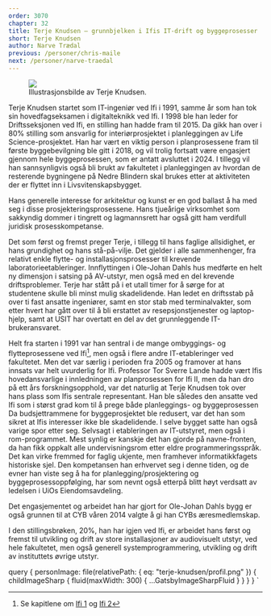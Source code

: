 ```yaml
---
order: 3070
chapter: 32
title: Terje Knudsen – grunnbjelken i Ifis IT-drift og byggeprosesser
short: Terje Knudsen
author: Narve Trædal
previous: /personer/chris-maile
next: /personer/narve-traedal
---
```



<Figure position="end">
  <Image src={props.data.personImage} />
  <Figcaption>Illustrasjonsbilde av Terje Knudsen.</Figcaption>
</Figure>

Terje Knudsen startet som IT-ingeniør ved Ifi i 1991, samme år som han tok sin hovedfagseksamen i 
digitalteknikk ved Ifi. I 1998 ble han leder for Driftsseksjonen ved Ifi, en stilling han hadde fram 
til 2015. Da gikk han over i 80% stilling som ansvarlig for interiørprosjektet i planleggingen av Life
Science-prosjektet. Han har vært en viktig person i planprosessene fram til første byggebevilgning ble 
gitt i 2018, og vil trolig fortsatt være engasjert gjennom hele byggeprosessen, som er antatt avsluttet i 
2024. I tillegg vil han sannsynligvis også bli brukt av fakultetet i planleggingen av hvordan
de resterende bygningene på Nedre Blindern skal brukes etter at aktiviteten der er flyttet inn i 
Livsvitenskapsbygget.

Hans generelle interesse for arkitektur og kunst er en god ballast å ha med seg i disse 
prosjekteringsprosessene. Hans tjueårige virksomhet som sakkyndig dommer i tingrett og 
lagmannsrett har også gitt ham verdifull juridisk prosesskompetanse.

Det som først og fremst preger Terje, i tillegg til hans faglige allsidighet, er hans grundighet og 
hans stå-på-vilje. Det gjelder i alle sammenhenger, fra relativt enkle flytte- og installasjonsprosesser til 
krevende laboratorieetableringer. Innflyttingen i Ole-Johan Dahls hus medførte en helt ny dimensjon i 
satsing på AV-utstyr, men også med en del krevende driftsproblemer. Terje har stått på i et utall timer for 
å sørge for at studentene skulle bli minst mulig skadelidende. Han ledet en driftsstab på over ti fast 
ansatte ingeniører, samt en stor stab med terminalvakter, som etter hvert har gått over til å bli erstattet av 
resepsjonstjenester og laptop-hjelp, samt at USIT har overtatt en del av det grunnleggende IT-brukeransvaret.

Helt fra starten i 1991 var han sentral i de mange ombyggings- og flytteprosessene ved Ifi[^1], men også i flere 
andre IT-etableringer ved fakultetet. Men det var særlig i perioden fra 2005 og framover at hans innsats var 
helt uvurderlig for Ifi. Professor Tor Sverre Lande hadde vært Ifis hovedansvarlige i innledningen av planprosessen 
for Ifi II, men da han dro på ett års forskningsopphold, var det naturlig at Terje Knudsen tok over hans plass 
som Ifis sentrale representant. Han ble således den ansatte ved Ifi som i størst grad kom til å prege både 
planleggings- og byggeprosessen Da budsjettrammene for byggeprosjektet ble redusert, var det han som sikret at 
Ifis interesser ikke ble skadelidende. I selve bygget satte han også varige spor etter seg. Selvsagt i 
etableringen av IT-utstyret, men også i rom-programmet. Mest synlig er kanskje det han gjorde på navne-fronten, 
da han fikk oppkalt alle undervisningsrom etter eldre programmeringsspråk. Det kan virke fremmed for faglig 
ukjente, men framhever informatikkfagets historiske sjel. Den kompetansen han erhvervet seg i denne tiden, og 
de evner han viste seg å ha for planlegging/<wbr />prosjektering og byggeprosessoppfølging, har som nevnt også 
etterpå blitt høyt verdsatt av ledelsen i UiOs Eiendomsavdeling.

Det engasjementet og arbeidet han har gjort for Ole-Johan Dahls bygg er også grunnen til at CYB våren 2014 
valgte å gi han CYBs æresmedlemskap.

I den stillingsbrøken, 20%, han har igjen ved Ifi, er arbeidet hans først og fremst til utvikling og drift 
av store installasjoner av audiovisuelt utstyr, ved hele fakultetet, men også generell systemprogrammering, 
utvikling og drift av instituttets øvrige utstyr.

[^1]:Se kapitlene om [Ifi 1](../historie/ifi-1) og [Ifi 2](../historie/ifi-2)

  query {
    personImage: file(relativePath: { eq: "terje-knudsen/profil.png" }) {
      childImageSharp {
        fluid(maxWidth: 300) {
          ...GatsbyImageSharpFluid
        }
      }
    }
  }
`
